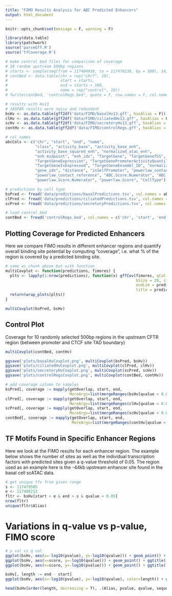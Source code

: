 ```yaml
---
title: "FIMO Results Analysis for ABC Predicted Enhancers"
output: html_document
---
```


```r
knitr::opts_chunk$set(message = F, warning = F)
```

```r
library(data.table)
library(patchwork)
source('parseGff.R')
source('tfCoverage.R')
```

```r
# make control bed files for comparison of coverage
# 10 random upstream 500bp regions 
# starts <- sample(seq(from = 117404938, to = 117470238, by = 500), 10, replace=F)
# contBed <- data.table(chr = rep("chr7", 10),
#                       start = starts,
#                       end = starts + 500,
#                       name = rep("control", 10))
# fwrite(contBed, 'controlRegs.bed', quote = F, row.names = F, col.names = F, sep = '\t')

```

```r
# results with Hv13
# JASPAR results were noisy and redundant
bsHv <- as.data.table(gff2df('data/FIMO/basalHv13.gff', hasAlias = F))
clHv <- as.data.table(gff2df('data/FIMO/ciliatedHv13.gff', hasAlias = F))
scHv <- as.data.table(gff2df('data/FIMO/secretoryHv13.gff', hasAlias = F))
contHv <- as.data.table(gff2df('data/FIMO/controlRegs.gff', hasAlias = F))
```

```r
# col names
abcCols <- c("chr", "start", "end", "name",
             "class", "activity_base", "activity_base_enh",
             "activity_base_squared_enh", "normalized_atac_enh",
             "enh_midpoint", "enh_idx", "TargetGene", "TargetGeneTSS",
             "TargetGeneExpression", "TargetGenePromoterActivityQuantile",
             "TargetGeneIsExpressed", "TargetGeneEnsembl_ID", "normalized_atac_prom",
             "gene_idx", "distance", "isSelfPromoter", "powerlaw_contact", 
             "powerlaw_contact_reference", "ABC.Score.Numerator", "ABC.Score",
             "powerlaw.Score.Numerator", "powerlaw.Score", "CellType")

# predictions by cell type
bsPred <- fread('data/predictions/basalPredictions.tsv', col.names = abcCols)
clPred <- fread('data/predictions/ciliatedPredictions.tsv', col.names = abcCols)
scPred <- fread('data/predictions/secretoryPredictions.tsv', col.names = abcCols)

# load control bed
contBed <- fread('controlRegs.bed', col.names = c('chr', 'start', 'end', 'name'))
```

## Plotting Coverage for Predicted Enhancers

Here we compare FIMO results in different enhancer regions and quantify overall binding site potential by computing "coverage", i.e. what % of the region is covered by a predicted binding site.

```r
# same as chunk above but with function
multiCovplot <- function(predictions, fimores) {
  plts <- lapply(1:nrow(predictions), function(x) gffCov(fimores, qCut = 0.05,
                                                         bSize = 20, startLim = predictions[x]$start,
                                                         endLim = predictions[x]$end,
                                                         title = predictions[x]$name))
  return(wrap_plots(plts))
} 

multiCovplot(bsPred, bsHv)
```

## Control Plot
Coverage for 10 randomly selected 500bp regions in the upstream CFTR region (between promoter and CTCF site TAD boundary)
```r
multiCovplot(contBed, contHv)
```

```r
ggsave('plots/basalHvCovplot.png', multiCovplot(bsPred, bsHv))
ggsave('plots/ciliatedHvCovplot.png', multiCovplot(clPred, clHv))
ggsave('plots/secretoryHvCovplot.png', multiCovplot(scPred, scHv))
ggsave('plots/controlRegsCovplot.png', multiCovplot(contBed, contHv))
```

```r
# add coverage column to samples
bsPred[, coverage := mapply(getOverlap, start, end, 
                            MoreArgs=list(mergeRanges(bsHv[qvalue < 0.05])))]
clPred[, coverage := mapply(getOverlap, start, end, 
                            MoreArgs=list(mergeRanges(clHv[qvalue < 0.05])))]
scPred[, coverage := mapply(getOverlap, start, end, 
                            MoreArgs=list(mergeRanges(scHv[qvalue < 0.05])))]
contBed[, coverage := mapply(getOverlap, start, end,
                             MoreArgs=list(mergeRanges(contHv[qvalue < 0.05])))]
```

## TF Motifs Found in Specific Enhancer Regions

Here we look at the FIMO results for each enhancer region. The example below shows the number of sites as well as the individual transcription factors with predicted sites given a q-value threshold of 0.05. The region used as an example here is the -44kb upstream enhancer site found in the basal cell scATAC data.

```r
# get unique tfs from given range
s <- 117479505
e <- 117480212
fltr <- bsHv[start < e & end > s & qvalue < 0.05]
nrow(fltr)
unique(fltr$Alias)
```

# Variations in q-value vs p-value, FIMO score

```r
# p val vs q val
ggplot(bsHv, aes(x=-log10(pvalue), y=-log10(qvalue))) + geom_point() + ggtitle('p-val vs q-val for FIMO results')
ggplot(bsHv, aes(x=score, y=-log10(qvalue))) + geom_point() + ggtitle('score vs q-val for FIMO results')
ggplot(bsHv, aes(x=score, y=-log10(pvalue))) + geom_point() + ggtitle('score vs p-val for FIMO results')
```

```r
bsHv[, length := end - start]
ggplot(bsHv, aes(x=-log10(pvalue), y=-log10(qvalue), color=length)) + geom_point() + ggtitle('p-val vs q-val for FIMO results')

head(bsHv[order(length, decreasing = T), .(Alias, pvalue, qvalue, sequence)], 20)
```